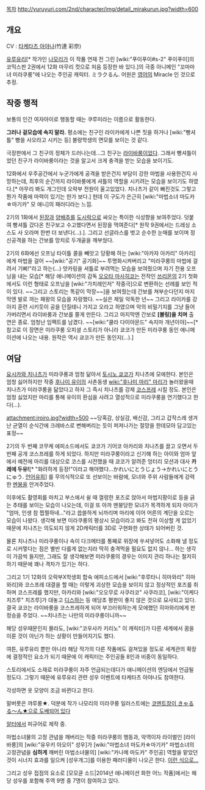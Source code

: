 [[목차]]
http://yuruyuri.com/2nd/character/img/detail_mirakurun.jpg?width=600
== 개요 ==
CV : [[타케타츠 아야나]](竹達 彩奈)

[[유루유리]][* 작가인 [[나모리]]가 이 작품 연재 전 그린 [wiki:"푸이푸이#s-2" 푸이푸이]의 코믹스판 2권에서 12화 마무리 컷으로 처음 등장한 바 있다.]의 극중 아니메인 "꼬마마녀 미라쿠룽"에 나오는 주인공 캐릭터. ミラクるん. 어원은 [[영어]]의 Miracle 인 것으로 추정.
== 작중 행적 ==
보통의 인간 여자아이로 행동할 때는 쿠루미라는 이름으로 활동한다.

'''그러나 겉모습에 속지 말라.''' 평소에는 친구인 라이카에게 나쁜 짓을 하거나 [wiki:"빵셔틀" 빵을 사오라고 시키는 등] 불량학생의 면모를 보이는 것 같다.

극장판에서 그 친구의 정체가 드러나는데...그 친구는 [[라이바룽]]이었다. 그래서 빵셔틀이었던 친구가 라이바룽이라는 것을 알고서 크게 충격을 받는 모습을 보이기도.

12화에서 우주공간에서 누군가에게 공격을 받은건지 부담이 강한 마법을 사용한건지 사망하는데, 최후의 순간까지 라이바룽에게 셔틀의 역할을 시키려는 모습을 보이기도 하였다.[* 아무리 봐도 개그인데 오락부 전원이 울고있었다. 치나츠가 같이 빠진것도 그렇고 뭔가 작품에 마력이 있기는 한가 보다.] 헌데 이 구도가 은근히 [wiki:"마법소녀 마도카☆마기카" 모 애니]의 패러디라는 느낌.

2기의 1화에서 [[된장]]과 [[양배추]]를 [[도시락]]으로 싸오는 특이한 식성향을 보여주었다. 덧붙여 빵셔틀 갔다온 친구보고 수고했다면서 된장을 먹여준다[* 원작 9권에서는 드레싱 소스도 사 오라며 한번 더 보낸다(...).]. 그리고 선글라스를 벗고 순수한 눈매를 보이며 정신공격을 하는 간보를 망치로 두개골을 깨부쉈다.

2기의 6화에선 오프닝 타이틀 콜을 빼앗고 당황해 하는 [wiki:"아카자 아카리" 아카리]에게 마법을 걸어 ~~[wiki:"공기" 공기화]~~ 투명화시켜버리고 "미라쿠룽의 마법에 걸려서 기뻐!"라고 하는(...) 앗카링을 셔틀로 부려먹는 모습을 보여줬으며 자기 전용 오프닝을 내는 모습[* 해당 애니메이션의 감독 [[오오타 마사히코]]는 전작인 [[쓰리몬]]의 2기 첫화에서도 이런 형태로 오프닝을 [wiki:"가치레인저" 작중극]으로 변환하는 선례를 보인 적이 있다. ~~그리고 스토리는 똑같이 막장~~]을 보여줬는데 간보를 쳐부순다던지 마지막엔 발로 까는 패왕의 모습을 자랑했다. ~~실은 제일 악독한 년~~ 그리고 라이카를 강아지 훈련 시키듯이 공을 던질테니 가지고 오라고 하였으며 악의 비밀기지를 그냥 들어가버리면서 라이바룽과 간보를 쫄게 만든다. 그리고 마지막엔 간보로 '''[볼링]을 치며''' 출연은 종료. 엄청난 임펙트를 남겼다. ~~[wiki:"쿨라 다이아몬드" 속지마 개년이야]~~[* 참고로 이 장면은 미라쿠룽 오피셜 스토리가 아니라 쿄코가 만든 미라쿠룽 동인 애니메이션에 나오는 내용. 원작은 역시 쿄코가 만든 동인지(...).]

== 여담 ==
[[요시카와 치나츠]]가 미라쿠룽과 엄청 닮아서 [[토시노 쿄코]]가 치나츠에 모에한다. 본인은 엄청 싫어하지만 작중 [[후나미 유이]]의 사촌동생 [[wiki:"후나미 마리" 마리]]가 놀러왔을때 치나츠가 미라쿠룽을 닮았다고 하자 그 즉시 치나츠를 강제 [[코스프레]] 시킬 정도. 본인은 엄청 싫었지만 마리를 통해 유이의 환심을 사려고 열성적으로 미라쿠룽을 연기했다고 한다(...).

attachment:iroiro.jpg?width=500
~~당혹감, 상실감, 배신감, 그리고 갑작스레 생겨난 균열이 순식간에 크레바스로 변해버리는 듯이 퍼져나가는 절망을 한데모아 담고있는 표정~~

2기의 두 번째 코무케 에피소드에서도 쿄코가 기어코 아카리와 치나츠를 끌고 오면서 두 번째 공개 코스프레를 하게 되었다. 하지만 미라쿠룽이라고 신기해 하는 아이와 엄마 앞에서 예전에 마리를 대상으로 코스를 시전했을 때 쿄코가 알려준 엉터리 모션과 대사 '''카레에 두유!'''[* "화려하게 등장!"이라고 해야했다...かれいにとうじょう->かれいにとうにゅう. [[언어유희]]] 를 무의식적으로 또 선보이는 바람에, 모녀와 주위 사람들에게 강력한 [[멘붕]]을 안겨주었다.

이후에도 촬영회를 마치고 부스에서 쉴 때 껄렁한 포즈로 앉아서 마법지팡이로 등을 긁는 추태를 보이는 모습이 나오는데, 이걸 또 아까 멘붕당한 모녀가 목격하게 되자 아이가 "엄마, 인생 참 찝찔하네..."라고 씁쓸하게 뇌까리며 마리에 이어 어른의 계단을 오르는 모습이 나왔다. 생각해 보면 미라쿠룽의 평상시 모습이라고 봐도 전혀 이상할 게 없었기 때문에 치나츠는 의도되지 않게 2D캐릭터를 3D로 구현화한 상태가 되어버린 것.

물론 치나츠나 미라쿠룽이나 속이 다크메터를 통째로 위장에 쑤셔넣어도 소화해 낼 정도로 시커멓다는 점은 별반 다를게 없는지라 딱히 충격먹을 필요도 없지 않나… 하는 생각이 가끔씩 들지만, 그래도 잘 생각해보면 미라쿠룽의 경우는 이미지 관리 하나는 철저히 하기 때문에 꽤나 격차가 있기는 하다.

그리고 1기 12화의 오락부X학생회 합숙 에피소드에서 [wiki:"후루타니 히마와리" 히마와리]와 코스프레 대결을 할 때는 이렇게 괴상한 모습을 보이지 않고 정상적인 포즈를 취하며 코스프레를 했지만, 아카리와 [wiki:"오오무로 사쿠라코" 사쿠라코], [wiki:"이케다 치즈루" 치즈루]가 대놓고 [[디스]]하는 등 애당초 평판이 좋지 않은 것으로 묘사되고 있다. 결국 쿄코는 라이바룽을 코스프레하게 되어 부끄러워하는게 모에했던 히마와리에게 판정승을 주었다. ~~치나츠는 나만의 미라쿠룽이니까~~ 

해당 성우때문인지 몰라도, [wiki:"코우사카 키리노" 이 캐릭터]가 다른 세계에서 꿈을 이룬 것이 아닌가 하는 상황이 만들어지기도 했다.

여튼, 유루유리 뿐만 아니라 해당 작가의 다른 작품에도 걸쳐있을 정도로 세계관의 확장에 결정적인 요소가 되기 때문에 이 캐릭터는 주인공들 8인과 비중이 동일하다.

스토리에서도 소재로 미라쿠룽이 자주 언급되는데다가 애니메이션의 엔딩에서 언급될 정도다. 그렇기 때문에 유루유리 관련 성우 이벤트에 타케타츠 아야나도 참여한다.

각성하면 옷 모양이 조금 바뀐다고 한다.

말버릇은 꺄루룽★. 덕분에 작가 나모리의 미라쿠룽 일러스트에는 [http://www.pixiv.net/member_illust.php?mode=medium&illust_id=25426832&c_open=1#one_comment 코멘트창이 きゃるる～ん★으로 도배되어 있다]

[[알터]]에서 피규어로 제작 중.

마법소녀물의 고정 관념을 깨버리는 작중 미라쿠룽의 행동과, 악역이자 라이벌인 [라이바룽]의 [wiki:"유우키 아오이" 성우]가 [wiki:"마법소녀 마도카☆마기카" 마법소녀의 고정관념을 '''심하게''' 깨버린 마법소녀물의] [wiki:"카나메 마도카" 주인공] 역할을 맡았던 것이 시너지 효과를 일으켜 [성우개그]를 이용한 패러디물이 나오곤 한다. [http://bbs2.ruliweb.daum.net/gaia/do/ruliweb/default/hobby/1208/read?articleId=18257245&objCate1=362&bbsId=G005&itemId=75&sortKey=depth&pageIndex=1 이런 식으로...]

그리고 성우 접점의 요소로 [모모큔 소드|2014년 애니메이션 화한 어느 작품]에서는 해당 성우를 포함해 주역 9명 중 7명이 참여하고 있다.
